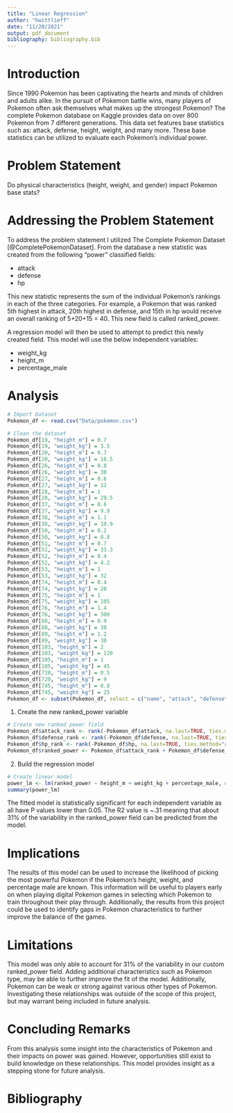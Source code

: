 ```yaml
---
title: "Linear Regression"
author: "hwittlieff"
date: "11/20/2021"
output: pdf_document
bibliography: bibliography.bib
---
```


# Introduction

Since 1990 Pokemon has been captivating the hearts and minds of children and adults alike. In the pursuit of Pokemon battle wins, many players of Pokemon often ask themselves what makes up the strongest Pokemon?
The complete Pokemon database on Kaggle provides data on over 800 Pokemon from 7 different generations. This data set features base statistics such as: attack, defense, height, weight, and many more. These base statistics can be utilized to evaluate each Pokemon's individual power. 

# Problem Statement

Do physical characteristics (height, weight, and gender) impact Pokemon base stats?

# Addressing the Problem Statement

To address the problem statement I utilized The Complete Pokemon Dataset [@CompletePokemonDataset]. From the database a new statistic was created from the following "power" classified fields:

* attack
* defense
* hp

This new statistic represents the sum of the individual Pokemon's rankings in each of the three categories. For example, a Pokemon that was ranked 5th highest in attack, 20th highest in defense, and 15th in hp would receive an overall ranking of 5+20+15 = 40. This new field is called ranked_power. 

A regression model will then be used to attempt to predict this newly created field. This model will use the below independent variables:

* weight_kg
* height_m
* percentage_male

\newpage

# Analysis

```r
# Import Dataset
Pokemon_df <- read.csv("Data/pokemon.csv")

# Clean the dataset
Pokemon_df[19, "height_m"] = 0.7
Pokemon_df[19, "weight_kg"] = 3.5
Pokemon_df[20, "height_m"] = 0.7
Pokemon_df[20, "weight_kg"] = 18.5
Pokemon_df[26, "height_m"] = 0.8
Pokemon_df[26, "weight_kg"] = 30
Pokemon_df[27, "height_m"] = 0.6
Pokemon_df[27, "weight_kg"] = 12
Pokemon_df[28, "height_m"] = 1
Pokemon_df[28, "weight_kg"] = 29.5
Pokemon_df[37, "height_m"] = 0.6
Pokemon_df[37, "weight_kg"] = 9.9
Pokemon_df[38, "height_m"] = 1.1
Pokemon_df[38, "weight_kg"] = 19.9
Pokemon_df[50, "height_m"] = 0.2
Pokemon_df[50, "weight_kg"] = 0.8
Pokemon_df[51, "height_m"] = 0.7
Pokemon_df[51, "weight_kg"] = 33.3
Pokemon_df[52, "height_m"] = 0.4
Pokemon_df[52, "weight_kg"] = 4.2
Pokemon_df[53, "height_m"] = 1
Pokemon_df[53, "weight_kg"] = 32
Pokemon_df[74, "height_m"] = 0.4
Pokemon_df[74, "weight_kg"] = 20
Pokemon_df[75, "height_m"] = 1
Pokemon_df[75, "weight_kg"] = 105
Pokemon_df[76, "height_m"] = 1.4
Pokemon_df[76, "weight_kg"] = 300
Pokemon_df[88, "height_m"] = 0.9
Pokemon_df[88, "weight_kg"] = 30
Pokemon_df[89, "height_m"] = 1.2
Pokemon_df[89, "weight_kg"] = 30
Pokemon_df[103, "height_m"] = 2
Pokemon_df[103, "weight_kg"] = 120 
Pokemon_df[105, "height_m"] = 1
Pokemon_df[105, "weight_kg"] = 45
Pokemon_df[720, "height_m"] = 0.5
Pokemon_df[720, "weight_kg"] = 9
Pokemon_df[745, "height_m"] = 0.8
Pokemon_df[745, "weight_kg"] = 25
Pokemon_df <- subset(Pokemon_df, select = c("name", "attack", "defense", "height_m", "hp", "percentage_male", "sp_attack", "sp_defense", "speed", "weight_kg"))
```

1. Create the new ranked_power variable

```r
# Create new ranked power field
Pokemon_df$attack_rank <- rank(-Pokemon_df$attack, na.last=TRUE, ties.method="average")
Pokemon_df$defense_rank <- rank(-Pokemon_df$defense, na.last=TRUE, ties.method="average")
Pokemon_df$hp_rank <- rank(-Pokemon_df$hp, na.last=TRUE, ties.method="average")
Pokemon_df$ranked_power <- Pokemon_df$attack_rank + Pokemon_df$defense_rank + Pokemon_df$hp_rank
```
2. Build the regression model
```r
# Create linear model
power_lm <- lm(ranked_power ~ height_m + weight_kg + percentage_male, data = Pokemon_df)
summary(power_lm)
```
The fitted model is statistically significant for each independent variable as all have P values lower than 0.05. The R2 value is ~.31 meaning that about 31% of the variability in the ranked_power field can be predicted from the model.

# Implications
The results of this model can be used to increase the likelihood of picking the most powerful Pokemon if the Pokemon's height, weight, and percentage male are known. This information will be useful to players early on when playing digital Pokemon games in selecting which Pokemon to train throughout their play through. Additionally, the results from this project could be used to identify gaps in Pokemon characteristics to further improve the balance of the games. 

# Limitations
This model was only able to account for 31% of the variability in our custom ranked_power field. Adding additional characteristics such as Pokemon type, may be able to further improve the fit of the model. Additionally, Pokemon can be weak or strong against various other types of Pokemon. Investigating these relationships was outside of the scope of this project, but may warrant being included in future analysis. 

# Concluding Remarks
From this analysis some insight into the characteristics of Pokemon and their impacts on power was gained. However, opportunities still exist to build knowledge on these relationships. This model provides insight as a stepping stone for future analysis. 

# Bibliography